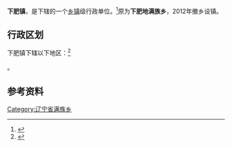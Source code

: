 {{中国乡级行政区|21/12/82/211/000}}

'''下肥镇'''，是{{PRC admin/fullname|21/12/82/211/000|3}}下辖的一个[[乡镇|乡镇]]级行政单位。<ref>{{PRC admin/ref sgc|{{PRC admin/parent|21/12/82/211/000}}}}</ref>原为'''下肥地满族乡'''，2012年撤乡设镇。

== 行政区划 ==

下肥镇下辖以下地区：<ref>{{PRC admin/ref sgc|21/12/82/211/000}}</ref>

{{PRC admin/children|21/12/82/211/000}}。

== 参考资料 ==

{{reflist}}

{{PRC admin/navcat|21/12/82/211/000}}
{{辽宁行政区划小作品}}
[[Category:辽宁省满族乡|Category:辽宁省满族乡]]